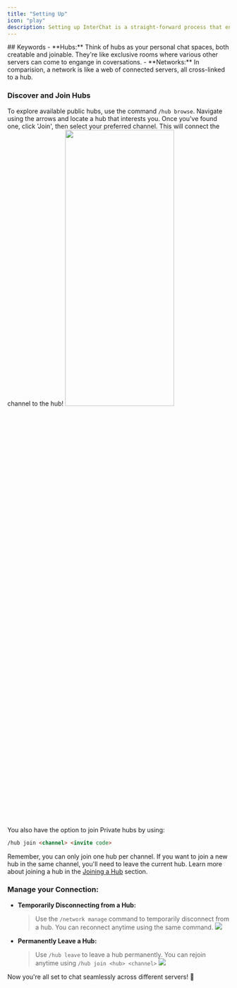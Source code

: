 ```yaml
---
title: "Setting Up"
icon: "play"
description: Setting up InterChat is a straight-forward process that enables you to chat across various servers. Follow the steps below to get started!
---
```


<Tip>
## Keywords
- **Hubs:** Think of hubs as your personal chat spaces, both creatable and joinable. They're like exclusive rooms where various other servers can come to engange in coversations.
- **Networks:** In comparision, a network is like a web of connected servers, all cross-linked to a hub.
</Tip>

### Discover and Join Hubs

To explore available public hubs, use the command `/hub browse`. Navigate using the arrows and locate a hub that interests you. Once you've found one, click 'Join', then select your preferred channel. This will connect the channel to the hub!
<img src="/images/browse.png" width="70%" height="40%"/>


You also have the option to join Private hubs by using:

```md
/hub join <channel> <invite code>
```

Remember, you can only join one hub per channel. If you want to join a new hub in the same channel, you'll need to leave the current hub. Learn more about joining a hub in the [Joining a Hub](/content/hub/joining) section.

### **Manage your Connection:**

- **Temporarily Disconnecting from a Hub:**

  > Use the `/network manage` command to temporarily disconnect from a hub. You can reconnect anytime using the same command.
  > ![](/images/NetworkManage.png)

- **Permanently Leave a Hub:**

  > Use `/hub leave` to leave a hub permanently. You can rejoin anytime using `/hub join <hub> <channel>`
  > ![](/images/HubLeave.png)

Now you're all set to chat seamlessly across different servers! 🚀
